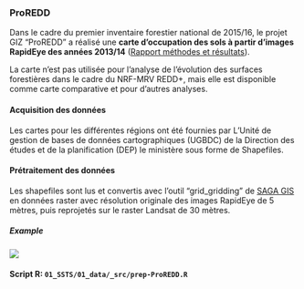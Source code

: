 

### ProREDD

Dans le cadre du premier inventaire forestier national de 2015/16, le projet GIZ "ProREDD" a réalisé une **carte d'occupation des sols à partir d'images RapidEye des années 2013/14** ([Rapport méthodes et résultats](../01_SSTS/01_data/ProREDD/docs/Carte-RapidEye_final-report_2016.pdf)). 

La carte n'est pas utilisée pour l'analyse de l'évolution des surfaces forestières dans le cadre du NRF-MRV REDD+, mais elle est disponible comme carte comparative et pour d'autres analyses. 

#### Acquisition des données

Les cartes pour les différentes régions ont été fournies par L’Unité de gestion de bases de données cartographiques (UGBDC) de la Direction des études et de la planification (DEP) le ministère sous forme de Shapefiles.

#### Prétraitement des données

Les shapefiles sont lus et convertis avec l'outil "grid_gridding" de [SAGA GIS](http://www.saga-gis.org/en/index.html) en données raster avec résolution originale des images RapidEye de 5 mètres, puis reprojetés sur le raster Landsat de 30 mètres.

##### Example {-}

![](images/SSTS-ProREDD.png)

#### Script R: `01_SSTS/01_data/_src/prep-ProREDD.R` {-}
```r
```

